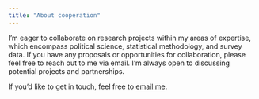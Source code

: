 ```yaml
---
title: "About cooperation"
---
```


I'm eager to collaborate on research projects within my areas of expertise, which encompass political science, statistical methodology, and survey data. If you have any proposals or opportunities for collaboration, please feel free to reach out to me via email. I'm always open to discussing potential projects and partnerships.

If you'd like to get in touch, feel free to [email me](mailto:ifominykh7\@gmail.com).